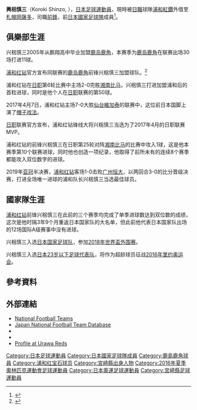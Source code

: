 {{Infobox football biography
|name=興梠慎三
|image= [[File:Shinzo_Koroki.jpg|220px]]
|fullname=興梠慎三
|birth_date={{Birth date and age|1986|7|31}}
|cityofbirth=[[宮崎縣|宮崎縣]][[宮崎市|宮崎市]]
|countryofbirth={{JPN}}
|height=1.75 m
|position=[[前鋒_(足球)|前鋒]]
|currentclub= [[札幌岡薩多|札幌岡薩多]] ([[浦和紅鑽|浦和紅鑽]]外借)
|clubnumber=
|years1=2005–2012
|clubs1=[[鹿島鹿角|鹿島鹿角]]
|caps1=192
|goals1=49
|years2=2013–
|clubs2=[[浦和紅鑽|浦和紅鑽]]
|caps2=267
|goals2=109
|years3=2022–
|clubs3= → [[札幌岡薩多|札幌岡薩多]] (外借)
|caps3=0
|goals3=0
| nationalyears1 = 2016
| nationalteam1 = [[日本23歲以下國家足球隊|日本U-23]]
| nationalcaps1 = 3
| nationalgoals1 = 1
| nationalteam2 = [[日本國家足球隊|日本]]
| nationalyears2 = 2008–2017
| nationalcaps2 = 16
| nationalgoals2 = 0
| club-update = 2021年12月4日
| nationalteam-update = 2015年9月3日
}}
'''興梠慎三'''（Koroki Shinzo, {{Bd|1986年|7月31日||}}），[[日本|日本]][[足球|足球]][[運動員|運動員]]，現時被[[日本職業足球聯賽|日職]]球隊[[浦和紅鑽|浦和紅鑽]]外借至[[札幌岡薩多|札幌岡薩多]]，司職[[前鋒|前鋒]]，前[[日本國家足球隊|日本國家足球隊]]成員<ref>{{NFT player|id=28122|accessdate=}}</ref>。

==俱樂部生涯==
兴梠慎三2005年从鹏翔高中毕业加盟[[鹿岛鹿角|鹿岛鹿角]]，本赛季为[[鹿岛鹿角|鹿岛鹿角]]在联赛出场30场打进11球。

[[浦和红钻|浦和红钻]]官方宣布同联赛的[[鹿岛鹿角|鹿岛鹿角]]前锋兴梠慎三加盟球队。<ref>{{Cite book|和書|title=[[週刊サッカーダイジェスト|週刊サッカーダイジェスト]] No.1210|page=12|publisher=[[日本スポーツ企画出版社|日本スポーツ企画出版社]]|year=2013}}</ref>

浦和红钻在[[日职|日职]]第6轮比赛中主场2-0完胜[[湘南比马|湘南比马]]，兴梠慎三打进加盟浦和后的首粒进球，同时是他个人在[[日职|日职]]联赛的第50球。

2017年4月7日，浦和红钻主场7-0大胜[[仙台維加泰|仙台維加泰]]的联赛中，这位前日本国脚上演了[[帽子戏法|帽子戏法]]。

[[日职|日职]]联赛官方宣布，浦和红钻锋线大将兴梠慎三当选为了2017年4月的日职联赛MVP。

浦和红钻的前锋兴梠慎三在日职第25轮对阵[[湘南比马|湘南比马]]的比赛中攻入1球，这是他本赛季第10个联赛进球，同时他也创造一项纪录，他取得了前所未有的连续8个赛季都能攻入双位数字的进球。

2019年[[亚冠|亚冠]]半决赛，[[浦和红钻|浦和红钻]]客场1-0击败[[广州恒大|广州恒大]]，以两回合3-0的比分晋级决赛，打进全场唯一进球的浦和队长兴梠慎三当选最佳球员。

==國家隊生涯==
[[浦和红钻|浦和红钻]]前锋兴梠慎三在此前的三个赛季均完成了单季进球数达到双位数的成绩，这次是他时隔3年9个月重返日本国家队的大名单，但此前他代表日本国家队出场的12场国际A级赛事中没有进球。

兴梠慎三入选[[日本国家足球队|日本国家足球队]]，参加[[2018年世界盃外围赛|2018年世界盃外围赛]]。

兴梠慎三入选[[日本23岁以下足球代表队|日本23岁以下足球代表队]]，将作为超龄球员征战[[2016年里约奥运会|2016年里约奥运会]]。

==參考資料==
{{reflist}}

==外部連結==
{{Reflist}}
*[http://www.national-football-teams.com/v2/player.php?id=29897 National Football Teams]
*[https://web.archive.org/web/20131029210910/http://www.japannationalfootballteam.com/en/players/koroki_shinzo.html Japan National Football Team Database]
*{{FIFA player|286280}}
* {{J.League player}}
* [https://www.urawa-reds.co.jp/players/%E8%88%88%E6%A2%A0%E6%85%8E%E4%B8%89/ Profile at Urawa Reds]

{{2016年奧運會男子足球日本參賽名單}}


[[Category:日本足球運動員|Category:日本足球運動員]]
[[Category:日本國家足球隊成員|Category:日本國家足球隊成員]]
[[Category:鹿島鹿角球員|Category:鹿島鹿角球員]]
[[Category:浦和红宝石球员|Category:浦和红宝石球员]]
[[Category:宮崎縣出身人物|Category:宮崎縣出身人物]]
[[Category:2016年夏季奧林匹克運動會足球運動員|Category:2016年夏季奧林匹克運動會足球運動員]]
[[Category:日本奧運足球運動員|Category:日本奧運足球運動員]]
[[Category:宮崎縣足球運動員|Category:宮崎縣足球運動員]]